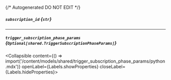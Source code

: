 {/* Autogenerated DO NOT EDIT  */}

##### `subscription_id` *{`str`}*

---
##### `trigger_subscription_phase_params` *{`Optional[shared.TriggerSubscriptionPhaseParams]`}*
<Collapsible content={() => import('/content/models/shared/trigger_subscription_phase_params/python.mdx')} openLabel={Labels.showProperties} closeLabel={Labels.hideProperties}>
</Collapsible>


